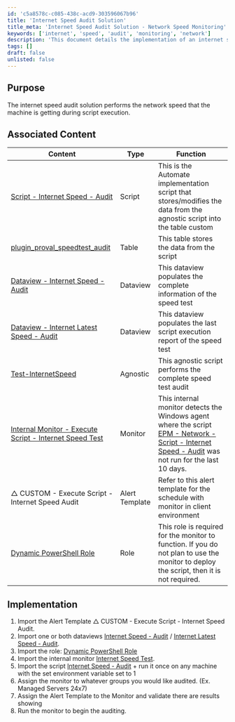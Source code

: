 ```yaml
---
id: 'c5a8578c-c085-438c-acd9-303596067b96'
title: 'Internet Speed Audit Solution'
title_meta: 'Internet Speed Audit Solution - Network Speed Monitoring'
keywords: ['internet', 'speed', 'audit', 'monitoring', 'network']
description: 'This document details the implementation of an internet speed audit solution that measures network speed during script execution. It includes associated scripts, tables, dataviews, and monitors for effective speed testing and reporting.'
tags: []
draft: false
unlisted: false
---
```

## Purpose

The internet speed audit solution performs the network speed that the machine is getting during script execution.

## Associated Content

| Content                                                                                          | Type     | Function                                                                                                           |
|--------------------------------------------------------------------------------------------------|----------|--------------------------------------------------------------------------------------------------------------------|
| [Script - Internet Speed - Audit](https://proval.itglue.com/DOC-5078775-9166226)                | Script   | This is the Automate implementation script that stores/modifies the data from the agnostic script into the table custom |
| [plugin_proval_speedtest_audit](https://proval.itglue.com/DOC-5078775-9166228)                 | Table    | This table stores the data from the script                                                                         |
| [Dataview - Internet Speed - Audit](https://proval.itglue.com/DOC-5078775-9166225)             | Dataview | This dataview populates the complete information of the speed test                                                |
| [Dataview - Internet Latest Speed - Audit](https://proval.itglue.com/DOC-5078775-13170954)     | Dataview | This dataview populates the last script execution report of the speed test                                        |
| [Test-InternetSpeed](https://proval.itglue.com/DOC-5078775-9099825)                            | Agnostic | This agnostic script performs the complete speed test audit                                                        |
| [Internal Monitor - Execute Script - Internet Speed Test](https://proval.itglue.com/DOC-5078775-13170161) | Monitor  | This internal monitor detects the Windows agent where the script [EPM - Network - Script - Internet Speed - Audit](https://proval.itglue.com/DOC-5078775-9166226) was not run for the last 10 days. |
| △ CUSTOM - Execute Script - Internet Speed Audit                                                 | Alert Template | Refer to this alert template for the schedule with monitor in client environment                                   |
| [Dynamic PowerShell Role](https://proval.itglue.com/DOC-5078775-10926872)                      | Role     | This role is required for the monitor to function. If you do not plan to use the monitor to deploy the script, then it is not required. |

## Implementation

1. Import the Alert Template △ CUSTOM - Execute Script - Internet Speed Audit.  
2. Import one or both dataviews [Internet Speed - Audit](https://proval.itglue.com/DOC-5078775-9166225) / [Internet Latest Speed - Audit](https://proval.itglue.com/DOC-5078775-13170954).  
3. Import the role: [Dynamic PowerShell Role](https://proval.itglue.com/DOC-5078775-10926872)  
4. Import the internal monitor [Internet Speed Test](https://proval.itglue.com/DOC-5078775-13170161).  
5. Import the script [Internet Speed - Audit](https://proval.itglue.com/DOC-5078775-9166226) + run it once on any machine with the set environment variable set to 1  
6. Assign the monitor to whatever groups you would like audited. (Ex. Managed Servers 24x7)  
7. Assign the Alert Template to the Monitor and validate there are results showing  
8. Run the monitor to begin the auditing.












